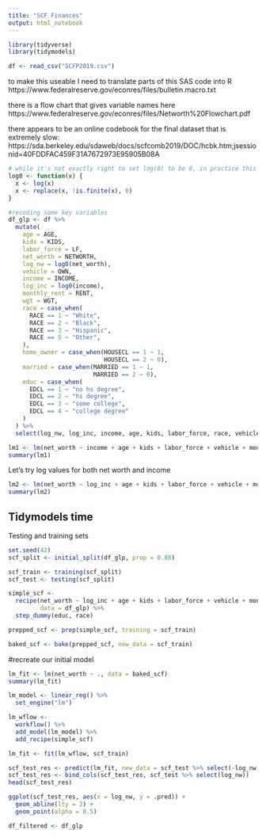 ```yaml
---
title: "SCF Finances"
output: html_notebook
---
```


```r
library(tidyverse)
library(tidymodels)
```

```r
df <- read_csv("SCFP2019.csv")
```

to make this useable I need to translate parts of this SAS code into R
https://www.federalreserve.gov/econres/files/bulletin.macro.txt

there is a flow chart that gives variable names here
https://www.federalreserve.gov/econres/files/Networth%20Flowchart.pdf

there appears to be an online codebook for the final dataset that is extremely slow:
https://sda.berkeley.edu/sdaweb/docs/scfcomb2019/DOC/hcbk.htm;jsessionid=40FDDFAC459F31A7672973E95905B08A

```r
# while it's not exactly right to set log(0) to be 0, in practice this doesn't impact results. And leaving it at -Inf is not an option
log0 <- function(x) {
  x <- log(x)
  x <- replace(x, !is.finite(x), 0)
}

#recoding some key variables
df_glp <- df %>%
  mutate(
    age = AGE,
    kids = KIDS,
    labor_force = LF,
    net_worth = NETWORTH,
    log_nw = log0(net_worth),
    vehicle = OWN,
    income = INCOME,
    log_inc = log0(income),
    monthly_rent = RENT,
    wgt = WGT,
    race = case_when(
      RACE == 1 ~ "White",
      RACE == 2 ~ "Black",
      RACE == 3 ~ "Hispanic",
      RACE == 5 ~ "Other",
    ),
    home_owner = case_when(HOUSECL == 1 ~ 1,
                           HOUSECL == 2 ~ 0),
    married = case_when(MARRIED == 1 ~ 1,
                        MARRIED == 2 ~ 0),
    educ = case_when(
      EDCL == 1 ~ "no hs degree",
      EDCL == 2 ~ "hs degree",
      EDCL == 3 ~ "some college",
      EDCL == 4 ~ "college degree"
    )
  ) %>%
  select(log_nw, log_inc, income, age, kids, labor_force, race, vehicle, monthly_rent, home_owner, married, educ, net_worth, wgt)

```


```r
lm1 <- lm(net_worth ~ income + age + kids + labor_force + vehicle + monthly_rent + home_owner + married + educ + race, data = df_glp)
summary(lm1)
```
Let's try log values for both net worth and income
```r
lm2 <- lm(net_worth ~ log_inc + age + kids + labor_force + vehicle + monthly_rent + home_owner + married + educ + race, data = df_glp)
summary(lm2)
```
## Tidymodels time

Testing and training sets
```r
set.seed(42)
scf_split <- initial_split(df_glp, prop = 0.80)

scf_train <- training(scf_split)
scf_test <- testing(scf_split)
```


```r
simple_scf <- 
  recipe(net_worth ~ log_inc + age + kids + labor_force + vehicle + monthly_rent + home_owner + married + educ + race,
         data = df_glp) %>%
  step_dummy(educ, race)

prepped_scf <- prep(simple_scf, training = scf_train)

baked_scf <- bake(prepped_scf, new_data = scf_train)
```

#recreate our initial model
```r
lm_fit <- lm(net_worth ~ ., data = baked_scf)
summary(lm_fit)
```
```r
lm_model <- linear_reg() %>%
  set_engine("lm")
```


```r
lm_wflow <-
  workflow() %>%
  add_model(lm_model) %>%
  add_recipe(simple_scf)

lm_fit <- fit(lm_wflow, scf_train)
```


```r
scf_test_res <- predict(lm_fit, new_data = scf_test %>% select(-log_nw))
scf_test_res <- bind_cols(scf_test_res, scf_test %>% select(log_nw))
head(scf_test_res)
```

```r
ggplot(scf_test_res, aes(x = log_nw, y = .pred)) +
  geom_abline(lty = 2) +
  geom_point(alpha = 0.5) 
```
```r
df_filtered <- df_glp 
```

